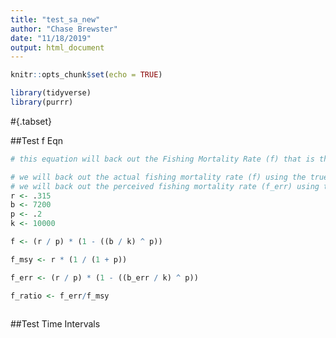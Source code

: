 ```yaml
---
title: "test_sa_new"
author: "Chase Brewster"
date: "11/18/2019"
output: html_document
---
```


```r
knitr::opts_chunk$set(echo = TRUE)

library(tidyverse)
library(purrr)
```

#{.tabset}

##Test f Eqn
```r

# this equation will back out the Fishing Mortality Rate (f) that is the equilibrium result of consistent fishing pressure and certain life history parameters (r, k, b)

# we will back out the actual fishing mortality rate (f) using the true initial stock biomass (b)
# we will back out the perceived fishing mortality rate (f_err) using the stock assessment error biomass (b_err)
r <- .315
b <- 7200
p <- .2
k <- 10000

f <- (r / p) * (1 - ((b / k) ^ p))

f_msy <- r * (1 / (1 + p))

f_err <- (r / p) * (1 - ((b_err / k) ^ p))

f_ratio <- f_err/f_msy



```

##Test Time Intervals 
```r



```

